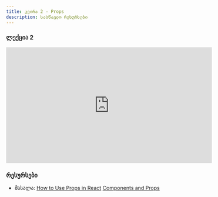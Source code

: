 ```yaml
---
title: კვირა 2 - Props
description: სასწავლო რესურსები
---
```


### ლექცია 2
<iframe width="560" height="315" src="https://www.youtube.com/embed/OH9k6HGi530?si=rliy-PjGGvifw7Tf" title="YouTube video player" frameBorder="0" allow="accelerometer; autoplay; clipboard-write; encrypted-media; gyroscope; picture-in-picture; web-share" allowFullScreen></iframe>

### რესურსები

- მასალა: [How to Use Props in React](https://www.freecodecamp.org/news/how-to-use-props-in-react/)
[Components and Props](https://legacy.reactjs.org/docs/components-and-props.html)


